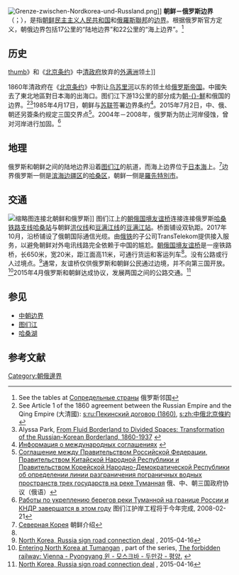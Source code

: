 {{NoteTA
|G1=單位
|T=zh-cn:朝鲜－俄罗斯边界;zh-tw:朝俄邊界;zh-sg:朝俄边界;
|1=zh-cn:朝鲜－俄罗斯边界;zh-tw:朝俄邊界;zh-sg:朝俄边界
|2=zh-cn:朝俄边境;zh-tw:朝俄邊境;zh-sg:朝俄边境
|3=zh-cn:朝鲜与俄罗斯;zh-tw:北韓與俄羅斯
|4=zh-cn:朝鲜;zh-tw:北韓
}}

{{noteTA
|G1=Korea
}}
[[File:Grenze-zwischen-Nordkorea-und-Russland.png|thumb]]]]
'''朝鲜－俄罗斯边界'''（{{kor|k=조선민주주의인민공화국-로씨야 국경|hj=朝鮮民主主義人民共和國-로씨야 國境|名=北}}；{{lang-ru|Российско-северокорейская граница}}），是指[[朝鲜民主主义人民共和国|朝鲜民主主义人民共和国]]和[[俄羅斯聯邦|俄羅斯聯邦]]的[[边界|边界]]。根据俄罗斯官方定义，朝俄边界包括17公里的“陆地边界”和22公里的“海上边界”。<ref>See the tables at [http://www.rosgranitsa.ru/ru/activity/international/countries Сопредельные страны] {{webarchive|url=https://web.archive.org/web/20150708073853/http://www.rosgranitsa.ru/ru/activity/international/countries |date=2015-07-08 }}俄罗斯邻国</ref>

== 历史 ==
{{see also|中俄边界谈判史}}
[[file:MANCHURIA-U.S.S.R_BOUNDARY_Ct002999.jpg|thumb]]》和《[[北京条约|北京条约]]》中[[清政府|清政府]]放弃的[[外满洲|外满洲]]领土]]

1860年清政府在《[[北京条约|北京条约]]》中割让[[乌苏里江|乌苏里河]]以东的领土给[[俄罗斯帝国|俄罗斯帝国]]。中國失去了東北地區對日本海的出海口。图们江下游13公里的部分成为[[朝鲜王朝|朝-{}-鮮]]和俄国的边界。<ref>See Article 1 of the 1860 agreement between the Russian Empire and the Qing Empire (大清國): [[wikisource:ru:Пекинский_договор_(1860)|s:ru:Пекинский договор (1860)]], [[wikisource:zh:中俄北京條約|s:zh:中俄北京條約]]</ref><ref>Alyssa Park, [https://www.irex.org/sites/default/files/park.pdf From Fluid Borderland to Divided Spaces: Transformation of the Russian-Korean Borderland, 1860-1937] {{webarchive|url=https://web.archive.org/web/20160304052943/https://www.irex.org/sites/default/files/park.pdf |date=2016-03-04 }}</ref>1985年4月17日，朝鲜与[[苏联|苏联]]签署边界条约<ref name="rg.treaties">[http://www.rosgranitsa.ru/ru/activity/international/countries/kndr/legalbase Информация о международных соглашениях] {{webarchive|url=https://web.archive.org/web/20150708031439/http://www.rosgranitsa.ru/ru/activity/international/countries/kndr/legalbase |date=2015-07-08 }}</ref>。2015年7月2日，中、俄、朝还另簽条约规定三国交界点<ref name="PrkPrcRusProtocol">[http://www.rosgranitsa.ru/ru/doc/akt/international/8813 Соглашение между Правительством Российской Федерации, Правительством Китайской Народной Республики и Правительством Корейской Народно-Демократической Республики об определении линии разграничения пограничных водных пространств трех государств на реке Туманная] {{webarchive|url=https://web.archive.org/web/20150702184207/http://www.rosgranitsa.ru/ru/doc/akt/international/8813 |date=2015-07-02 }}俄、中、朝三国政府协议（俄语）
</ref>。2004年－2008年，俄罗斯为防止河岸侵蚀，曾对河岸进行加固。<ref>[http://www.ptr-vlad.ru/news/economics/301-raboty-po-ukrepleniju-beregov-reki.html Работы по укреплению берегов реки Туманной на границе России и КНДР завершатся в этом году] {{webarchive|url=https://web.archive.org/web/20090325103817/http://www.ptr-vlad.ru/news/economics/301-raboty-po-ukrepleniju-beregov-reki.html |date=2009-03-25 }}图们江护岸工程将于今年完成, 2008-02-21</ref>

== 地理 ==
俄罗斯和朝鲜之间的陆地边界沿着[[图们江|图们江]]的航道，而海上边界位于[[日本海|日本海]]上。<ref name="kndr">[http://www.rosgranitsa.ru/ru/activity/international/countries/kndr Северная Корея] {{webarchive|url=https://web.archive.org/web/20150707180314/http://www.rosgranitsa.ru/ru/activity/international/countries/kndr |date=2015-07-07 }}朝鲜介绍</ref>边界俄罗斯一侧是[[滨海边疆区|滨海边疆区]]的[[哈桑区|哈桑区]]，朝鲜一侧是[[羅先特別市|羅先特別市]]。

== 交通 ==
[[File:国际客运列车在图们江铁路桥上行驶，离开朝鲜进入俄罗斯_-_panoramio.jpg|缩略图]]连接北朝鲜和俄罗斯]]
图们江上的[[朝俄国境友谊桥|朝俄国境友谊桥]]连接连接俄罗斯[[哈桑铁路支线|哈桑铁路支线]][[哈桑站|哈桑站]]与朝鲜[[洪儀線|洪仪线]]和[[豆滿江線|豆满江线]]的[[豆满江站|豆满江站]]。桥面铺设双轨距。2017年10月，沿桥铺设了俄朝国际通信光缆。由[[俄铁|俄铁]]的子公司TransTelekom提供接入服务，以避免朝鲜对外电讯线路完全依赖于中国的尴尬。[[朝俄国境友谊桥|朝俄国境友谊桥]]是一座铁路桥，长650米，宽20米，距江面高11米，可通行货运和客运列车<ref name="kndr"/>。没有公路或行人过境点。<ref name="road">[http://www.nknews.org/2015/04/north-korea-russia-sign-road-connection-deal/ North Korea, Russia sign road connection deal] {{Wayback|url=http://www.nknews.org/2015/04/north-korea-russia-sign-road-connection-deal/ |date=20170518003602 }}, 2015-04-16</ref>通常，友谊桥仅供俄罗斯和朝鲜公民通过边境，并不向第三国开放。 <ref name="helmut">[http://vienna-pyongyang.blogspot.com/2008/09/tumangan-north-korean-border-station.html Entering North Korea at Tumangan] {{Wayback|url=http://vienna-pyongyang.blogspot.com/2008/09/tumangan-north-korean-border-station.html |date=20210223000931 }}, part of the series, [http://vienna-pyongyang.blogspot.com/ The forbidden railway: Vienna - Pyongyang 윈 - 모스크바 - 두만강 - 평양.] {{Wayback|url=http://vienna-pyongyang.blogspot.com/ |date=20210303193234 }}</ref>2015年4月俄罗斯和朝鲜达成协议，发展两国之间的公路交通。<ref name="road">[http://www.nknews.org/2015/04/north-korea-russia-sign-road-connection-deal/ North Korea, Russia sign road connection deal] {{Wayback|url=http://www.nknews.org/2015/04/north-korea-russia-sign-road-connection-deal/ |date=20170518003602 }}, 2015-04-16</ref>

==参见==
*[[中朝边界|中朝边界]]
*[[图们江|图们江]]
*[[哈桑湖|哈桑湖]]

== 参考文献 ==
{{Reflist|2}}

{{北韓邊界}}
{{俄羅斯邊界}}

[[Category:朝俄邊界|Category:朝俄邊界]]